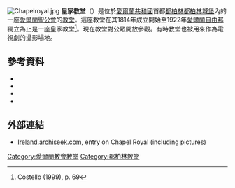 {{Expand language|en }}
[[File:Chapelroyal.jpg|thumb]]
'''皇家教堂'''（{{lang-en|Chapel Royal}}）是位於[[愛爾蘭共和國|愛爾蘭共和國]]首都[[都柏林|都柏林]][[都柏林城堡|都柏林城堡]]內的一座[[愛爾蘭聖公會|愛爾蘭聖公會]]的[[教堂|教堂]]。這座教堂在其1814年成立開始至1922年[[愛爾蘭自由邦|愛爾蘭自由邦]]獨立為止是一座皇家教堂<ref name= costello1>Costello (1999), p. 69</ref>。現在教堂對公眾開放參觀。有時教堂也被用來作為電視劇的攝影場地。

==參考資料==
{{reflist}}
*{{cite book|last= Lucey|first= Conor |year= 2007|title= The Stapleton Collection: Designs for the Irish neoclassical interior|location= Tralee|publisher= Churchill Press|isbn= 978-0-9550246-2-7}}
*{{cite book|last= McCarthy|first= Denis |author2=Benton, David |year= 2004|title= Dublin Castle: at the heart of Irish History|location= Dublin|publisher = Irish Government Stationery Office |pages= |isbn= 0-7557-1975-1}}
*{{cite book|last= Johnston|first= Francis|year= 1896|title= The Chapel Royal, Dublin Castle (reprint)|location= Dublin|publisher = The Irish Builder (trade journal)}}
*{{cite book|last= Costello|first= Peter |year= 1999|title= Dublin Castle, in the life of the Irish nation|url= https://archive.org/details/dublincastleinli00cost|publisher= Wolfhound Press|location= Dublin|isbn= 0-86327-610-5}}

==外部連結==
* [https://web.archive.org/web/20081201133616/http://www.ireland.archiseek.com/buildings_ireland/dublin/southcity/dublin_castle/chapel.html Ireland.archiseek.com], entry on Chapel Royal (including pictures)
{{coord|53.343115|-6.266107|type:landmark_region:IE|display=title}}

[[Category:愛爾蘭教會教堂|Category:愛爾蘭教會教堂]]
[[Category:都柏林教堂|Category:都柏林教堂]]